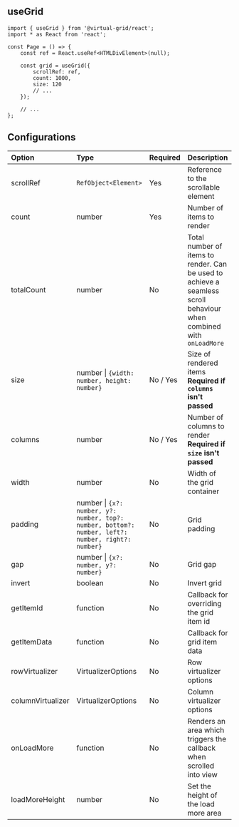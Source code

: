 ## useGrid

```tsx copy filename="app/page.tsx"
import { useGrid } from '@virtual-grid/react';
import * as React from 'react';

const Page = () => {
	const ref = React.useRef<HTMLDivElement>(null);

	const grid = useGrid({
		scrollRef: ref,
		count: 1000,
		size: 120
		// ...
	});

	// ...
};
```

## Configurations

| Option            | Type                                                                                               | Required | Description                                                                                                         |
| :---------------- | :------------------------------------------------------------------------------------------------- | :------- | ------------------------------------------------------------------------------------------------------------------- |
| scrollRef         | `RefObject<Element>`                                                                               | Yes      | Reference to the scrollable element                                                                                 |
| count             | number                                                                                             | Yes      | Number of items to render                                                                                           |
| totalCount        | number                                                                                             | No       | Total number of items to render. Can be used to achieve a seamless scroll behaviour when combined with `onLoadMore` |
| size              | number \| `{width: number, height: number}`                                                        | No / Yes | Size of rendered items <br /> **Required if `columns` isn't passed**                                                |
| columns           | number                                                                                             | No / Yes | Number of columns to render <br /> **Required if `size` isn't passed**                                              |
| width             | number                                                                                             | No       | Width of the grid container                                                                                         |
| padding           | number \| `{x?: number, y?: number, top?: number, bottom?: number, left?: number, right?: number}` | No       | Grid padding                                                                                                        |
| gap               | number \| `{x?: number, y?: number}`                                                               | No       | Grid gap                                                                                                            |
| invert            | boolean                                                                                            | No       | Invert grid                                                                                                         |
| getItemId         | function                                                                                           | No       | Callback for overriding the grid item id                                                                            |
| getItemData       | function                                                                                           | No       | Callback for grid item data                                                                                         |
| rowVirtualizer    | VirtualizerOptions                                                                                 | No       | Row virtualizer options                                                                                             |
| columnVirtualizer | VirtualizerOptions                                                                                 | No       | Column virtualizer options                                                                                          |
| onLoadMore        | function                                                                                           | No       | Renders an area which triggers the callback when scrolled into view                                                 |
| loadMoreHeight    | number                                                                                             | No       | Set the height of the load more area                                                                                |
